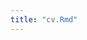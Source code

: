 ```yaml
---
title: "cv.Rmd"
---
```


<a href="/ViewerJS/#../https://github.com/jenssl/sarahlianj.github.io/blob/main/Sarah's%20website/Jensen_CV_5.2.23.pdf.ext">
